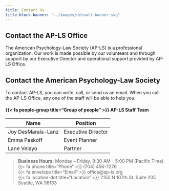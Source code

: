 ```yaml
---
title: Contact Us
title-block-banner: "../images/default-banner.svg"
---
```


## Contact the AP-LS Office

The American Psychology-Law Society (AP-LS) is a professional organization. Our work is made possible by our volunteers and through support by our Executive Director and operational support provided by AP-LS Office.

::: callout-note
## Contact the American Psychology-Law Society

To contact AP-LS, you can write, call, or send us an email. When you call the AP-LS Office, any one of the staff will be able to help you.

#### {{< fa people-group title="Group of people" >}} AP-LS Staff Team

| Name               | Position           |
|--------------------|--------------------|
| Joy DesMarais-Lanz | Executive Director |
| Emma Paskoff       | Event Planner      |
| Lane Velayo        | Partner            |

> <p>**Business Hours:** Monday -- Friday, 8:30 AM -- 5:00 PM (Pacific Time) </br> {{< fa phone title="Phone" >}} (704) 456-7276 </br> {{< fa envelope title="Email" >}} office\@ap-ls.org </br> {{< fa location-dot title="Location" >}} 2150 N 107th St. Suite 205 Seattle, WA 98133 </br></p>
:::

